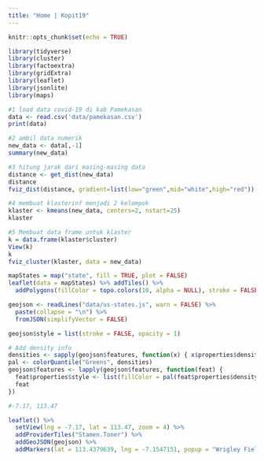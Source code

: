 ```yaml
---
title: "Home | Kopit19"
---
```


```r
knitr::opts_chunk$set(echo = TRUE)
```


```r
library(tidyverse)
library(cluster)
library(factoextra)
library(gridExtra)
library(leaflet)
library(jsonlite)
library(maps)
```

```r
#1 load data covid-19 di kab Pamekasan
data <- read.csv('data/pamekasan.csv')
print(data)
```

```r
#2 ambil data numerik
new_data <- data[,-1]
summary(new_data)
```
```r
#3 hitung jarak dari masing-masing data
distance <- get_dist(new_data)
distance
fviz_dist(distance, gradient=list(low="green",mid="white",high="red"))
```

```r
#4 membuat klasterinf menjadi 2 kelompok
klaster <- kmeans(new_data, centers=2, nstart=25)
klaster
```

```r
#5 Membuat data frame untuk klaster
k = data.frame(klaster$cluster)
View(k)
k
fviz_cluster(klaster, data = new_data)
```

```r
mapStates = map("state", fill = TRUE, plot = FALSE)
leaflet(data = mapStates) %>% addTiles() %>%
  addPolygons(fillColor = topo.colors(10, alpha = NULL), stroke = FALSE)
```

```r
geojson <- readLines("data/us-states.js", warn = FALSE) %>%
  paste(collapse = "\n") %>%
  fromJSON(simplifyVector = FALSE)

geojson$style = list(stroke = FALSE, opacity = 1)

# Add density info
densities <- sapply(geojson$features, function(x) { x$properties$density })
pal <- colorQuantile("Greens", densities)
geojson$features <- lapply(geojson$features, function(feat) {
  feat$properties$style <- list(fillColor = pal(feat$properties$density))
  feat
})

#-7.17, 113.47

leaflet() %>%
  setView(lng = -7.17, lat = 113.47, zoom = 4) %>%
  addProviderTiles("Stamen.Toner") %>%
  addGeoJSON(geojson) %>%
  addMarkers(lat = 113.4379639, lng = -7.1547151, popup = "Wrigley Field -- Home of the Cubs!")
```
